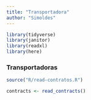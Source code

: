 ```yaml
---
title: "Transportadora"
author: "Simoldes"
---
```


```r
library(tidyverse)
library(janitor)
library(readxl)
library(here)

```

### Transportadoras

```r
source("R/read-contratos.R")

contracts <- read_contracts()
```

